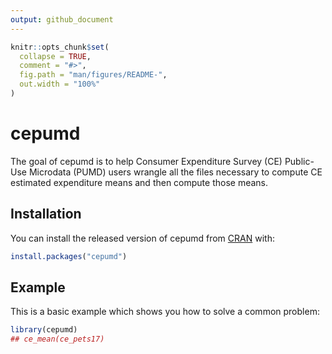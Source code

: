 ```yaml
---
output: github_document
---
```


<!-- README.md is generated from README.Rmd. Please edit that file -->

```r
knitr::opts_chunk$set(
  collapse = TRUE,
  comment = "#>",
  fig.path = "man/figures/README-",
  out.width = "100%"
)
```
# cepumd

<!-- badges: start -->
<!-- badges: end -->

The goal of cepumd is to help Consumer Expenditure Survey (CE) Public-Use Microdata (PUMD) users wrangle all the files necessary to compute CE estimated expenditure means and then compute those means.

## Installation

You can install the released version of cepumd from [CRAN](https://CRAN.R-project.org) with:

``` r
install.packages("cepumd")
```

## Example

This is a basic example which shows you how to solve a common problem:

```r
library(cepumd)
## ce_mean(ce_pets17)
```
